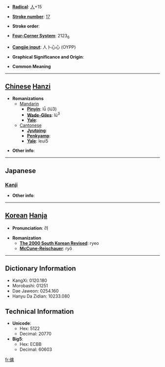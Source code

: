 * '''[[Wiktionary:Chinese radical index| Radical]]''': [[Wiktionary:Chinese radical index 人|人]]+15

* '''[[Wiktionary:Chinese total strokes index|Stroke number]]''': [[Wiktionary:Chinese total strokes index 17|17]]

* '''Stroke order''': 

* '''[[Wiktionary:Chinese four corner index|Four-Corner System]]''': 2123<sub>6</sub>

* '''[[Wiktionary:Chinese Cangjie index|Cangjie input]]''': 人卜心心 (OYPP)

* '''Graphical Significance and Origin''': 

* '''Common Meaning'''

----

== [[Chinese]] [[Hanzi]] ==

* '''Romanizations'''
** [[Mandarin]]
*** '''[[Pinyin]]''': lǚ (lü3)
*** '''[[Wade-Giles]]''': lü<sup>3</sup>
*** '''[[Yale]]''': 
**[[Cantonese]]
***'''[[Jyutping]]''':
***'''[[Penkyamp]]''': 
***'''[[Yale]]''': leui5

* '''Other info''': 

----

==Japanese==
===[[Kanji]]===
{{kanji|on readings=[[りょ]] (ryo), [[ろ]] (ro)|kun readings=[[つとめないさま]] (tsutomenaisama)}}

* '''Other info''':  

----

== [[Korean]] [[Hanja]] ==

* '''Pronunciation''': 려

* '''Romanization'''
** '''[[The 2000 South Korean Revised Romanization|The 2000 South Korean Revised]]''': ryeo
** '''[[McCune-Reischauer]]''': ryŏ

----

== Dictionary Information ==

* KangXi: 0120.180
* Morobashi: 01251
* Dae Jaweon: 0254.160
* Hanyu Da Zidian: 10233.080

== Technical Information ==

* '''Unicode''':
** Hex: 5122
** Decimal: 20770
* '''Big5''':
** Hex: ECBB
** Decimal: 60603

[[fr:儢]]